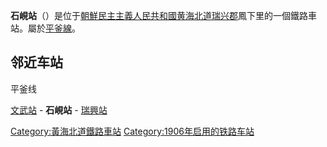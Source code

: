 {{朝鮮半島車站資訊
|公司色 = red
|文字色 = 
|站名 = 石峴站
|圖片 = 
|pxl = 
|圖片說明 =
|前一站 = [[文武站|文武]]
|前一站距離 = 10.4
|後一站距離 = 6.8
|後一站 = [[瑞兴站|瑞兴]]
|所屬路線 = [[平釜线|平釜线]]
|距離 = 100.6
|起點站 = [[平壤站|平壤]]
|諺文 = 석현역
|朝鮮漢字 = 石峴驛
|文觀部式 = Seokhyeon-yeok
|馬-賴式 = Sŏkhyŏn-yŏk
|副站名 = 
|車站編號 = 
|停站路線數 = 
|所屬公司 = [[朝鮮民主主義人民共和國鐵道省|朝鮮民主主義人民共和國鐵道省]]
|所在地 =[[黄海北道|黄海北道]][[瑞兴郡|瑞兴郡]]鳳下里
|車站構造 = 地面车站
|月台配置 = 
|啟用年月日 =1906年
|廢站年月日 = 
|上下車人次 = 
|統計年度 = 
|轉車 = 
|備註 = 
|全寬備註 = 
}}

'''石峴站'''（{{kor|名=北|諺=석현역|漢=石峴驛|羅=Sŏkhyŏn yŏk|f=y}}）是位于[[朝鮮民主主義人民共和國|朝鮮民主主義人民共和國]][[黄海北道|黄海北道]][[瑞兴郡|瑞兴郡]]鳳下里的一個鐵路車站。屬於[[平釜線|平釜線]]。

==邻近车站==
;平釜线
[[文武站|文武站]] - '''石峴站''' - [[瑞興站|瑞興站]]

{{朝鲜铁路小作品}}

{{平釜线}}

[[Category:黃海北道鐵路車站|Category:黃海北道鐵路車站]]
[[Category:1906年启用的铁路车站|Category:1906年启用的铁路车站]]